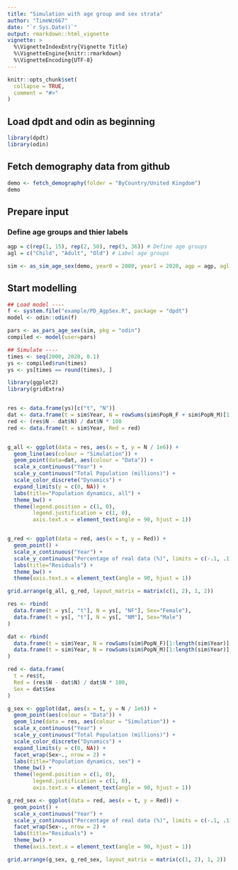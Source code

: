 ---
title: "Simulation with age group and sex strata"
author: "TimeWz667"
date: "`r Sys.Date()`"
output: rmarkdown::html_vignette
vignette: >
  %\VignetteIndexEntry{Vignette Title}
  %\VignetteEngine{knitr::rmarkdown}
  %\VignetteEncoding{UTF-8}
---

```{r setup, include = FALSE}
knitr::opts_chunk$set(
  collapse = TRUE,
  comment = "#>"
)
```

## Load dpdt and odin as beginning
```{r}
library(dpdt)
library(odin)
```

## Fetch demography data from github


```{r}
demo <- fetch_demography(folder = "ByCountry/United Kingdom")
demo
```

## Prepare input

### Define age groups and thier labels
```{r}
agp = c(rep(1, 15), rep(2, 50), rep(3, 36)) # Define age groups
agl = c("Child", "Adult", "Old") # Label age groups
```

```{r}
sim <- as_sim_age_sex(demo, year0 = 2000, year1 = 2020, agp = agp, agl = agl)
```


## Start modelling

```{r}
## Load model ----
f <- system.file("example/PD_AgpSex.R", package = "dpdt")
model <- odin::odin(f)

pars <- as_pars_age_sex(sim, pkg = "odin")
compiled <- model(user=pars)

## Simulate ----
times <- seq(2000, 2020, 0.1)
ys <- compiled$run(times)
ys <- ys[times == round(times), ]
```


```{r, echo=FALSE, fig.width = 7}

library(ggplot2)
library(gridExtra)


res <- data.frame(ys)[c("t", "N")]
dat <- data.frame(t = sim$Year, N = rowSums(sim$PopN_F + sim$PopN_M)[1:length(sim$Year)])
red <- (res$N - dat$N) / dat$N * 100
red <- data.frame(t = sim$Year, Red = red) 


g_all <- ggplot(data = res, aes(x = t, y = N / 1e6)) +
  geom_line(aes(colour = "Simulation")) + 
  geom_point(data=dat, aes(colour = "Data")) + 
  scale_x_continuous("Year") +
  scale_y_continuous("Total Population (millions)") +
  scale_color_discrete("Dynamics") + 
  expand_limits(y = c(0, NA)) +
  labs(title="Population dynamics, all") +
  theme_bw() + 
  theme(legend.position = c(1, 0), 
        legend.justification = c(1, 0), 
        axis.text.x = element_text(angle = 90, hjust = 1))


g_red <- ggplot(data = red, aes(x = t, y = Red)) +
  geom_point() + 
  scale_x_continuous("Year") +
  scale_y_continuous("Percentage of real data (%)", limits = c(-.1, .1)) +
  labs(title="Residuals") +
  theme_bw() + 
  theme(axis.text.x = element_text(angle = 90, hjust = 1))

grid.arrange(g_all, g_red, layout_matrix = matrix(c(1, 2), 1, 2))

```


```{r, echo=FALSE, fig.width=7, fig.height = 5}

res <- rbind(
  data.frame(t = ys[, "t"], N = ys[, "NF"], Sex="Female"),
  data.frame(t = ys[, "t"], N = ys[, "NM"], Sex="Male")
)

dat <- rbind(
  data.frame(t = sim$Year, N = rowSums(sim$PopN_F)[1:length(sim$Year)], Sex="Female"),
  data.frame(t = sim$Year, N = rowSums(sim$PopN_M)[1:length(sim$Year)], Sex="Male")
)

red <- data.frame(
  t = res$t,
  Red = (res$N - dat$N) / dat$N * 100,
  Sex = dat$Sex
) 

g_sex <- ggplot(dat, aes(x = t, y = N / 1e6)) +
  geom_point(aes(colour = "Data")) + 
  geom_line(data = res, aes(colour = "Simulation")) + 
  scale_x_continuous("Year") +
  scale_y_continuous("Total Population (millions)") +
  scale_color_discrete("Dynamics") + 
  expand_limits(y = c(0, NA)) +
  facet_wrap(Sex~., nrow = 2) + 
  labs(title="Population dynamics, sex") +
  theme_bw() + 
  theme(legend.position = c(1, 0), 
        legend.justification = c(1, 0), 
        axis.text.x = element_text(angle = 90, hjust = 1))

g_red_sex <- ggplot(data = red, aes(x = t, y = Red)) +
  geom_point() + 
  scale_x_continuous("Year") +
  scale_y_continuous("Percentage of real data (%)", limits = c(-.1, .1)) +
  facet_wrap(Sex~., nrow = 2) + 
  labs(title="Residuals") +
  theme_bw() + 
  theme(axis.text.x = element_text(angle = 90, hjust = 1))

grid.arrange(g_sex, g_red_sex, layout_matrix = matrix(c(1, 2), 1, 2))
```
